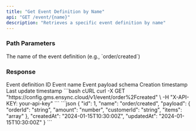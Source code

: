 ```yaml
---
title: "Get Event Definition by Name"
api: "GET /event/{name}"
description: "Retrieves a specific event definition by name"
---
```


### Path Parameters

<ParamField path="name" type="string" required>
  The name of the event definition (e.g., `order/created`)
</ParamField>

### Response

<ResponseField name="id" type="integer">
  Event definition ID
</ResponseField>

<ResponseField name="name" type="string">
  Event name
</ResponseField>

<ResponseField name="payload" type="object">
  Event payload schema
</ResponseField>

<ResponseField name="createdAt" type="string">
  Creation timestamp
</ResponseField>

<ResponseField name="updatedAt" type="string">
  Last update timestamp
</ResponseField>

<RequestExample>
```bash cURL
curl -X GET "https://config.gms.ensync.cloud/v1/event/order%2Fcreated" \
  -H "X-API-KEY: your-api-key"
```
</RequestExample>

<ResponseExample>
```json
{
  "id": 1,
  "name": "order/created",
  "payload": {
    "orderId": "string",
    "amount": "number",
    "customerId": "string",
    "items": "array"
  },
  "createdAt": "2024-01-15T10:30:00Z",
  "updatedAt": "2024-01-15T10:30:00Z"
}
```
</ResponseExample>
